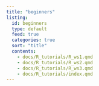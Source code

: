 ```yaml
---
title: "beginners"
listing:
  id: beginners
  type: default
  feed: true
  categories: true
  sort: "title"
  contents:
    - docs/R_tutorials/R_ws1.qmd
    - docs/R_tutorials/R_ws2.qmd
    - docs/R_tutorials/R_ws3.qmd
    - docs/R_tutorials/index.qmd
---
```


